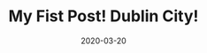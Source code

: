 ---
title: My Fist Post! Dublin City!
slug: my-first-post
date: 2020-03-20
featureImage: dublin.jpg
excerpt: Dublin, capital of the Republic of Ireland, is on Ireland’s east coast at the mouth of the River Liffey. Its historic buildings include Dublin Castle, dating to the 13th century, and imposing St Patrick’s Cathedral, founded in 1191. City parks include landscaped St Stephen’s Green and huge Phoenix Park, containing Dublin Zoo. The National Museum of Ireland explores Irish heritage and culture.
---